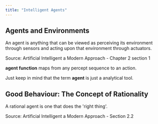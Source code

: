```yaml
---
title: "Intelligent Agents"
---
```


## Agents and Environments

<Definition term="Agent">
An agent is anything that can be viewed as perceiving its environment through sensors and acting upon that environment through actuators.

Source: Artificial Intelligent a Modern Approach - Chapter 2 section 1
</Definition>

**agent function** maps from any percept sequence to an action.

Just keep in mind that the term **agent** is just a analytical tool.

## Good Behaviour: The Concept of Rationality

<Definition term="rational agent">
A rational agent is one that does the 'right thing'.

Source: Artificial Intelligent a Modern Approach - Section 2.2
</Definition>


